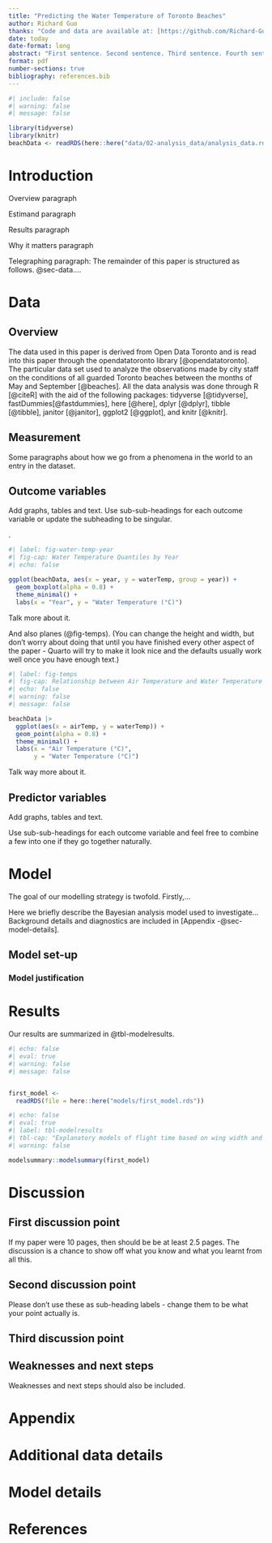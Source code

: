 ```yaml
---
title: "Predicting the Water Temperature of Toronto Beaches"
author: Richard Guo
thanks: "Code and data are available at: [https://github.com/Richard-Guo1/predicting-beach-water-temperature](https://github.com/Richard-Guo1/predicting-beach-water-temperature)."
date: today
date-format: long
abstract: "First sentence. Second sentence. Third sentence. Fourth sentence."
format: pdf
number-sections: true
bibliography: references.bib
---
```


```r
#| include: false
#| warning: false
#| message: false

library(tidyverse)
library(knitr)
beachData <- readRDS(here::here("data/02-analysis_data/analysis_data.rds"))
```


# Introduction

Overview paragraph

Estimand paragraph

Results paragraph

Why it matters paragraph

Telegraphing paragraph: The remainder of this paper is structured as follows. @sec-data....






# Data {#sec-data}

## Overview

The data used in this paper is derived from Open Data Toronto and is read into this paper through the opendatatoronto library [@opendatatoronto]. The particular data set used to analyze the observations made by city staff on the conditions of all guarded Toronto beaches between the months of May and September [@beaches]. All the data analysis was done through R [@citeR] with the aid of the following packages: tidyverse [@tidyverse], fastDummies[@fastdummies], here [@here], dplyr [@dplyr], tibble [@tibble], janitor [@janitor], ggplot2 [@ggplot], and knitr [@knitr]. 

## Measurement
	
Some paragraphs about how we go from a phenomena in the world to an entry in the dataset.

## Outcome variables

Add graphs, tables and text. Use sub-sub-headings for each outcome variable or update the subheading to be singular.



.

```r
#| label: fig-water-temp-year
#| fig-cap: Water Temperature Quantiles by Year
#| echo: false

ggplot(beachData, aes(x = year, y = waterTemp, group = year)) +
  geom_boxplot(alpha = 0.8) +
  theme_minimal() + 
  labs(x = "Year", y = "Water Temperature (°C)")
```

Talk more about it.

And also planes (@fig-temps). (You can change the height and width, but don't worry about doing that until you have finished every other aspect of the paper - Quarto will try to make it look nice and the defaults usually work well once you have enough text.)

```r
#| label: fig-temps
#| fig-cap: Relationship between Air Temperature and Water Temperature
#| echo: false
#| warning: false
#| message: false

beachData |> 
  ggplot(aes(x = airTemp, y = waterTemp)) +
  geom_point(alpha = 0.8) +
  theme_minimal() +
  labs(x = "Air Temperature (°C)",
       y = "Water Temperature (°C)")
```

Talk way more about it. 

## Predictor variables

Add graphs, tables and text.

Use sub-sub-headings for each outcome variable and feel free to combine a few into one if they go together naturally.








# Model

The goal of our modelling strategy is twofold. Firstly,...

Here we briefly describe the Bayesian analysis model used to investigate... Background details and diagnostics are included in [Appendix -@sec-model-details].

## Model set-up



### Model justification



# Results

Our results are summarized in @tbl-modelresults.

```r
#| echo: false
#| eval: true
#| warning: false
#| message: false


first_model <-
  readRDS(file = here::here("models/first_model.rds"))
```

```r
#| echo: false
#| eval: true
#| label: tbl-modelresults
#| tbl-cap: "Explanatory models of flight time based on wing width and wing length"
#| warning: false

modelsummary::modelsummary(first_model)
```




# Discussion

## First discussion point {#sec-first-point}

If my paper were 10 pages, then should be be at least 2.5 pages. The discussion is a chance to show off what you know and what you learnt from all this. 

## Second discussion point

Please don't use these as sub-heading labels - change them to be what your point actually is.

## Third discussion point

## Weaknesses and next steps

Weaknesses and next steps should also be included.

\newpage

\appendix

# Appendix {-}


# Additional data details

# Model details {#sec-model-details}


\newpage


# References


